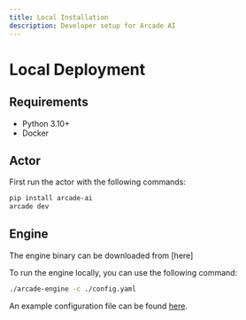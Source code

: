 ```yaml
---
title: Local Installation
description: Developer setup for Arcade AI
---
```


# Local Deployment

## Requirements

- Python 3.10+
- Docker

## Actor
First run the actor with the following commands:
```bash
pip install arcade-ai
arcade dev
```

## Engine

The engine binary can be downloaded from [here]

To run the engine locally, you can use the following command:
```bash
./arcade-engine -c ./config.yaml
```

An example configuration file can be found [here](/engine/docs/engine/configuration#full-configuration-example).
